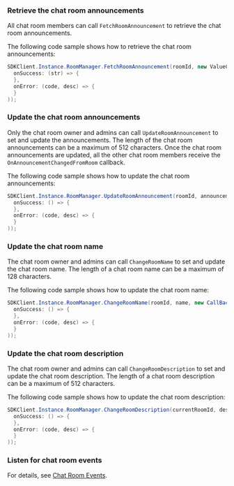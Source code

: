 <PlatformWrapper platform="unity">

### Retrieve the chat room announcements

All chat room members can call `FetchRoomAnnouncement` to retrieve the chat room announcements. 

The following code sample shows how to retrieve the chat room announcements:

```c#
SDKClient.Instance.RoomManager.FetchRoomAnnouncement(roomId, new ValueCallBack<string>(
  onSuccess: (str) => {
  },
  onError: (code, desc) => {
  }
));
```

### Update the chat room announcements

Only the chat room owner and admins can call `UpdateRoomAnnouncement` to set and update the announcements. The length of the chat room announcements can be a maximum of 512 characters. Once the chat room announcements are updated, all the other chat room members receive the `OnAnnouncementChangedFromRoom` callback.

The following code sample shows how to update the chat room announcements:

```c#
SDKClient.Instance.RoomManager.UpdateRoomAnnouncement(roomId, announcement, new CallBack(
  onSuccess: () => {
  },
  onError: (code, desc) => {
  }
));
```

### Update the chat room name

The chat room owner and admins can call `ChangeRoomName` to set and update the chat room name. The length of a chat room name can be a maximum of 128 characters.

The following code sample shows how to update the chat room name:

```c#
SDKClient.Instance.RoomManager.ChangeRoomName(roomId, name, new CallBack(
  onSuccess: () => {
  },
  onError: (code, desc) => {
  }
));
```

### Update the chat room description

The chat room owner and admins can call `ChangeRoomDescription` to set and update the chat room description. The length of a chat room description can be a maximum of 512 characters.

The following code sample shows how to update the chat room description:

```c#
SDKClient.Instance.RoomManager.ChangeRoomDescription(currentRoomId, description, new CallBack(
  onSuccess: () => {
  },
  onError: (code, desc) => {
  }
));
```

### Listen for chat room events

For details, see [Chat Room Events](./agora_chat_chatroom_unity?platform=Unity#listen-for-chat-room-events).

</PlatformWrapper>